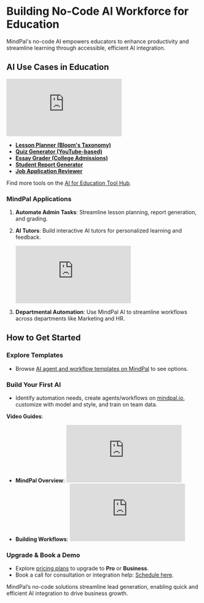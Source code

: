 # Building No-Code AI Workforce for Education

MindPal's no-code AI empowers educators to enhance productivity and streamline learning through accessible, efficient AI integration.

## AI Use Cases in Education

<iframe
  style={{
    width: '100%',
    aspectRatio: '16/9',
    marginTop: '32px'
  }}
  src="https://www.youtube.com/embed/xehwGYME5uM"
  title="5 Use Cases of AI for Education"
  frameBorder="0"
  allow="accelerometer; autoplay; clipboard-write; encrypted-media; gyroscope; picture-in-picture; web-share"
  allowFullScreen
></iframe>

- **[Lesson Planner (Bloom's Taxonomy)](https://mindpal.space/workflow/lesson-plan-generator-based-on-bloom-taxonomy)**
- **[Quiz Generator (YouTube-based)](https://mindpal.space/workflow/youtube-based-quiz-generator)**
- **[Essay Grader (College Admissions)](https://mindpal.space/workflow/college-admission-personal-statement-essay-grader)**
- **[Student Report Generator](https://mindpal.space/workflow/student-report-generator-magicschool-ai-clone-f943102d)**
- **[Job Application Reviewer](https://mindpal.space/workflow/job-application-prep)**

Find more tools on the [AI for Education Tool Hub](https://mindpal.space/system/ai-for-education).

### MindPal Applications

1. **Automate Admin Tasks**: Streamline lesson planning, report generation, and grading.
2. **AI Tutors**: Build interactive AI tutors for personalized learning and feedback.

   <iframe
     style={{
       width: '100%',
       aspectRatio: '16/9',
       marginTop: '32px'
     }}
     src="https://www.youtube.com/embed/YFr-0PpifwU"
     title="AI Tutors"
     frameBorder="0"
     allow="accelerometer; autoplay; clipboard-write; encrypted-media; gyroscope; picture-in-picture; web-share"
     allowFullScreen
   ></iframe>

3. **Departmental Automation**: Use MindPal AI to streamline workflows across departments like Marketing and HR.

## How to Get Started


<Steps>

### Explore Templates
- Browse [AI agent and workflow templates on MindPal](https://mindpal.space/workflow) to see options.

### Build Your First AI
- Identify automation needs, create agents/workflows on [mindpal.io](https://mindpal.io), customize with model and style, and train on team data.

**Video Guides**:
  - **MindPal Overview**:  
    <iframe
      style={{
        width: '100%',
        aspectRatio: '16/9',
        marginTop: '32px'
      }}
      src="https://www.youtube.com/embed/IY2Hze0-tWs"
      title="MindPal Overview"
      frameBorder="0"
      allow="accelerometer; autoplay; clipboard-write; encrypted-media; gyroscope; picture-in-picture; web-share"
      allowFullScreen
    ></iframe>
  - **Building Workflows**:  
    <iframe
      style={{
        width: '100%',
        aspectRatio: '16/9',
        marginTop: '32px'
      }}
      src="https://www.youtube.com/embed/dZVskx8xUJE"
      title="AI Workflow Guide"
      frameBorder="0"
      allow="accelerometer; autoplay; clipboard-write; encrypted-media; gyroscope; picture-in-picture; web-share"
      allowFullScreen
    ></iframe>

### Upgrade & Book a Demo
- Explore [pricing plans](https://mindpal.space/pricing) to upgrade to **Pro** or **Business**.
- Book a call for consultation or integration help: [Schedule here](https://cal.com/mindpal/demo).

</Steps>

MindPal’s no-code solutions streamline lead generation, enabling quick and efficient AI integration to drive business growth.


<PageFooter />
